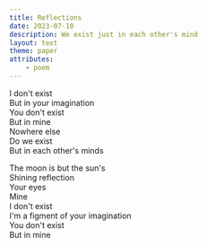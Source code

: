 ```yaml
---
title: Reflections
date: 2023-07-10
description: We exist just in each other's mind
layout: text
theme: paper
attributes:
    - poem
---
```


I don't exist<br/>
But in your imagination<br/>
You don't exist<br/>
But in mine<br/>
Nowhere else<br/>
Do we exist<br/>
But in each other's minds

The moon is but the sun's<br/>
Shining reflection<br/>
Your eyes<br/>
Mine<br/>
I don't exist<br/>
I'm a figment of your imagination<br/>
You don't exist<br/>
But in mine
